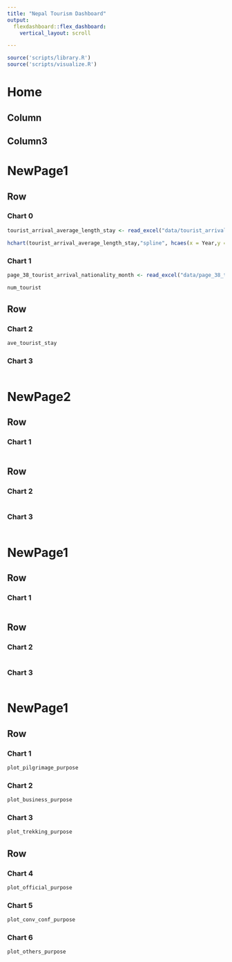 ```yaml
---
title: "Nepal Tourism Dashboard"
output: 
  flexdashboard::flex_dashboard:
    vertical_layout: scroll

---
```


```r
source('scripts/library.R')
source('scripts/visualize.R')
```

Home 
=====================================  
    
Column {.sidebar}
-----------------------------------------------------------------------


Column3
-----------------------------------------------------------------------


NewPage1 {data-navmenu="Visitors Market" data-icon="fa-list"}
=====================================     
   
Row {data-height=400}
-------------------------------------
   
### Chart 0

```r
tourist_arrival_average_length_stay <- read_excel("data/tourist_arrival_average_length_stay.xlsx")
```


```r
hchart(tourist_arrival_average_length_stay,"spline", hcaes(x = Year,y = Number),name = "Number of Tourist") 

```  

    
### Chart 1

```r
page_38_tourist_arrival_nationality_month <- read_excel("data/page_38_tourist_arrival_nationality_month.xlsx")
```

```r
num_tourist
```

Row {data-height=400}
-------------------------------------
   
### Chart 2

```r

ave_tourist_stay
```   
    
### Chart 3

```r

```

NewPage2 {data-navmenu="Visitors Market" data-icon="fa-list"}
=====================================     
   
Row {data-height=600}
-------------------------------------

### Chart 1

```r


```

Row {data-height=400}
-------------------------------------
   
### Chart 2

```r

```   
    
### Chart 3

```r
```


NewPage1 {data-navmenu="Region" data-icon="fa-list"}
=====================================     
   
Row {data-height=600}
-------------------------------------

### Chart 1

```r

```

Row {data-height=400}
-------------------------------------
   
### Chart 2

```r

```   
    
### Chart 3

```r
```

NewPage1 {data-navmenu="Purpose of Visit" data-icon="fa-list"}
=====================================     
   
Row {data-height=400}
-------------------------------------

### Chart 1

```r
plot_pilgrimage_purpose  
```

   
### Chart 2

```r
plot_business_purpose
```   
    

### Chart 3

```r
plot_trekking_purpose
```


Row {data-height=400}
-------------------------------------


### Chart 4

```r
plot_official_purpose
```

### Chart 5

```r
plot_conv_conf_purpose
```

### Chart 6

```r
plot_others_purpose
```


<!-- NewPage1 {data-navmenu="Economic Context" data-icon="fa-list"} -->
<!-- =====================================      -->

<!-- Row {data-height=600} -->
<!-- ------------------------------------- -->

<!-- ### Chart 1 -->

<!-- ```{r} -->
<!-- ``` -->

<!-- Row {data-height=400} -->
<!-- ------------------------------------- -->

<!-- ### Chart 2 -->

<!-- ```{r} -->

<!-- ```    -->

<!-- ### Chart 3 -->

<!-- ```{r} -->
<!-- ``` -->

